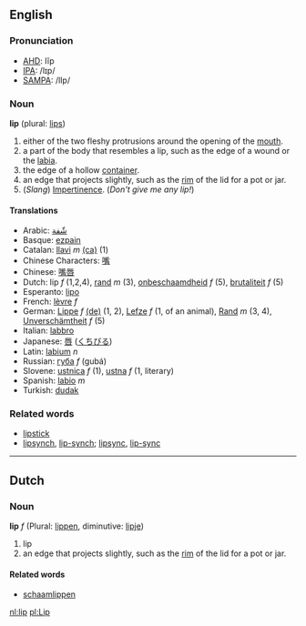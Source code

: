 ==English==
===Pronunciation===
*[[w:AHD|AHD]]: lĭp
*[[w:IPA|IPA]]: /lɪp/
*[[w:SAMPA|SAMPA]]: /lIp/

===Noun===
'''lip''' (plural: [[lips]])

# either of the two fleshy protrusions around the opening of the [[mouth]].
# a part of the body that resembles a lip, such as the edge of a wound or the [[labia]].
# the edge of a hollow [[container]].
# an edge that projects slightly, such as the [[rim]] of the lid for a pot or jar.
# (''Slang'') [[Impertinence]].  (''Don't give me any lip!'')

====Translations====
*Arabic: [[شّفة]]
*Basque: [[ezpain]]
*Catalan: [[llavi]] ''m'' [[:ca:llavi|(ca)]] (1)
*Chinese Characters: [[嘴]]
*Chinese: [[嘴唇]]
*Dutch: lip ''f'' (1,2,4), [[rand]] ''m'' (3), [[onbeschaamdheid]] ''f'' (5), [[brutaliteit]] ''f'' (5)
*Esperanto: [[lipo]]
*French: [[lèvre]] ''f''
*German: [[Lippe]] ''f'' [[:de:Lippe|(de)]] (1, 2), [[Lefze]] ''f'' (1, of an animal), [[Rand]] ''m'' (3, 4), [[Unverschämtheit]] ''f'' (5)
*Italian: [[labbro]]
*Japanese: [[唇]] ([[くちびる]])
*Latin: [[labium]] ''n''
*Russian: [[губа]] ''f'' (gubá)
*Slovene: [[ustnica]] ''f'' (1), [[ustna]] ''f'' (1, literary)
*Spanish: [[labio]] ''m''
*Turkish: [[dudak]]

===Related words===
*[[lipstick]]
*[[lipsynch]], [[lip-synch]]; [[lipsync]], [[lip-sync]]

----
==Dutch==
===Noun===
'''lip''' ''f'' (Plural: [[lippen]], diminutive: [[lipje]])

#lip
# an edge that projects slightly, such as the [[rim]] of the lid for a pot or jar.

====Related words====
*[[schaamlippen]]

[[nl:lip]]
[[pl:Lip]]